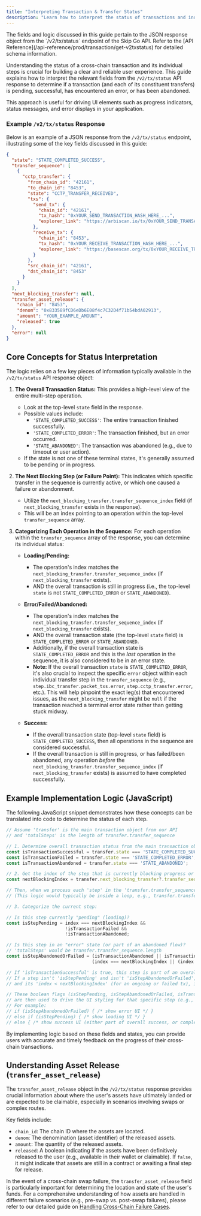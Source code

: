 ```yaml
---
title: "Interpreting Transaction & Transfer Status"
description: "Learn how to interpret the status of transactions and individual transfer steps from the Skip Go API's /v2/tx/status endpoint to provide accurate feedback to users."
---
```


<Info>
The fields and logic discussed in this guide pertain to the JSON response object from the `/v2/tx/status` endpoint of the Skip Go API. Refer to the [API Reference](/api-reference/prod/transaction/get-v2txstatus) for detailed schema information.
</Info>

Understanding the status of a cross-chain transaction and its individual steps is crucial for building a clear and reliable user experience. This guide explains how to interpret the relevant fields from the `/v2/tx/status` API response to determine if a transaction (and each of its constituent transfers) is pending, successful, has encountered an error, or has been abandoned.

This approach is useful for driving UI elements such as progress indicators, status messages, and error displays in your application.

### Example `/v2/tx/status` Response

Below is an example of a JSON response from the `/v2/tx/status` endpoint, illustrating some of the key fields discussed in this guide:

```json
{
  "state": "STATE_COMPLETED_SUCCESS",
  "transfer_sequence": [
    {
      "cctp_transfer": {
        "from_chain_id": "42161",
        "to_chain_id": "8453",
        "state": "CCTP_TRANSFER_RECEIVED",
        "txs": {
          "send_tx": {
            "chain_id": "42161",
            "tx_hash": "0xYOUR_SEND_TRANSACTION_HASH_HERE_...",
            "explorer_link": "https://arbiscan.io/tx/0xYOUR_SEND_TRANSACTION_HASH_HERE_..."
          },
          "receive_tx": {
            "chain_id": "8453",
            "tx_hash": "0xYOUR_RECEIVE_TRANSACTION_HASH_HERE_...",
            "explorer_link": "https://basescan.org/tx/0xYOUR_RECEIVE_TRANSACTION_HASH_HERE_..."
          }
        },
        "src_chain_id": "42161",
        "dst_chain_id": "8453"
      }
    }
  ],
  "next_blocking_transfer": null,
  "transfer_asset_release": {
    "chain_id": "8453",
    "denom": "0x833589fCD6eDb6E08f4c7C32D4f71b54bdA02913",
    "amount": "YOUR_EXAMPLE_AMOUNT",
    "released": true
  },
  "error": null
}
```

## Core Concepts for Status Interpretation

The logic relies on a few key pieces of information typically available in the `/v2/tx/status` API response object:

1.  **The Overall Transaction Status:** This provides a high-level view of the entire multi-step operation.
    *   Look at the top-level `state` field in the response.
    *   Possible values include:
        *   `'STATE_COMPLETED_SUCCESS'`: The entire transaction finished successfully.
        *   `'STATE_COMPLETED_ERROR'`: The transaction finished, but an error occurred.
        *   `'STATE_ABANDONED'`: The transaction was abandoned (e.g., due to timeout or user action).
    *   If the state is not one of these terminal states, it's generally assumed to be pending or in progress.

2.  **The Next Blocking Step (or Failure Point):** This indicates which specific transfer in the sequence is currently active, or which one caused a failure or abandonment.
    *   Utilize the `next_blocking_transfer.transfer_sequence_index` field (if `next_blocking_transfer` exists in the response).
    *   This will be an index pointing to an operation within the top-level `transfer_sequence` array.

3.  **Categorizing Each Operation in the Sequence:** For each operation within the `transfer_sequence` array of the response, you can determine its individual status:

    *   **Loading/Pending:**
        *   The operation's index matches the `next_blocking_transfer.transfer_sequence_index` (if `next_blocking_transfer` exists).
        *   AND the overall transaction is still in progress (i.e., the top-level `state` is not `STATE_COMPLETED_ERROR` or `STATE_ABANDONED`).

    *   **Error/Failed/Abandoned:**
        *   The operation's index matches the `next_blocking_transfer.transfer_sequence_index` (if `next_blocking_transfer` exists).
        *   AND the overall transaction state (the top-level `state` field) is `STATE_COMPLETED_ERROR` or `STATE_ABANDONED`.
        *   Additionally, if the overall transaction state is `STATE_COMPLETED_ERROR` and this is the *last* operation in the sequence, it is also considered to be in an error state.
        *   **Note:** If the overall transaction `state` is `STATE_COMPLETED_ERROR`, it's also crucial to inspect the specific `error` object within each individual transfer step in the `transfer_sequence` (e.g., `step.ibc_transfer.packet_txs.error`, `step.cctp_transfer.error`, etc.). This will help pinpoint the exact leg(s) that encountered issues, as the `next_blocking_transfer` might be `null` if the transaction reached a terminal error state rather than getting stuck midway.

    *   **Success:**
        *   If the overall transaction state (top-level `state` field) is `STATE_COMPLETED_SUCCESS`, then all operations in the sequence are considered successful.
        *   If the overall transaction is still in progress, or has failed/been abandoned, any operation *before* the `next_blocking_transfer.transfer_sequence_index` (if `next_blocking_transfer` exists) is assumed to have completed successfully.

## Example Implementation Logic (JavaScript)

The following JavaScript snippet demonstrates how these concepts can be translated into code to determine the status of each step.

```javascript
// Assume 'transfer' is the main transaction object from our API
// and 'totalSteps' is the length of transfer.transfer_sequence

// 1. Determine overall transaction status from the main transaction object
const isTransactionSuccessful = transfer.state === 'STATE_COMPLETED_SUCCESS';
const isTransactionFailed = transfer.state === 'STATE_COMPLETED_ERROR';
const isTransactionAbandoned = transfer.state === 'STATE_ABANDONED';

// 2. Get the index of the step that is currently blocking progress or has failed
const nextBlockingIndex = transfer.next_blocking_transfer?.transfer_sequence_index;

// Then, when we process each 'step' in the 'transfer.transfer_sequence' at a given 'index':
// (This logic would typically be inside a loop, e.g., transfer.transfer_sequence.forEach((step, index) => { ... }))

// 3. Categorize the current step:

// Is this step currently "pending" (loading)?
const isStepPending = index === nextBlockingIndex && 
                      !isTransactionFailed && 
                      !isTransactionAbandoned;

// Is this step in an "error" state (or part of an abandoned flow)?
// 'totalSteps' would be transfer.transfer_sequence.length
const isStepAbandonedOrFailed = (isTransactionAbandoned || isTransactionFailed) && 
                                (index === nextBlockingIndex || (index === totalSteps - 1 && isTransactionFailed));

// If 'isTransactionSuccessful' is true, this step is part of an overall successful transaction.
// If a step isn't 'isStepPending' and isn't 'isStepAbandonedOrFailed', 
// and its 'index < nextBlockingIndex' (for an ongoing or failed tx), it's also implicitly a success.

// These boolean flags (isStepPending, isStepAbandonedOrFailed, isTransactionSuccessful)
// are then used to drive the UI styling for that specific step (e.g., node color, edge animation, icons).
// For example:
// if (isStepAbandonedOrFailed) { /* show error UI */ }
// else if (isStepPending) { /* show loading UI */ }
// else { /* show success UI (either part of overall success, or completed before a pending/error state) */ }
```

By implementing logic based on these fields and states, you can provide users with accurate and timely feedback on the progress of their cross-chain transactions.

## Understanding Asset Release (`transfer_asset_release`)

The `transfer_asset_release` object in the `/v2/tx/status` response provides crucial information about where the user's assets have ultimately landed or are expected to be claimable, especially in scenarios involving swaps or complex routes.

Key fields include:
- `chain_id`: The chain ID where the assets are located.
- `denom`: The denomination (asset identifier) of the released assets.
- `amount`: The quantity of the released assets.
- `released`: A boolean indicating if the assets have been definitively released to the user (e.g., available in their wallet or claimable). If `false`, it might indicate that assets are still in a contract or awaiting a final step for release.

In the event of a cross-chain swap failure, the `transfer_asset_release` field is particularly important for determining the location and state of the user's funds. For a comprehensive understanding of how assets are handled in different failure scenarios (e.g., pre-swap vs. post-swap failures), please refer to our detailed guide on [Handling Cross-Chain Failure Cases](./handling-cross-chain-failure-cases.mdx). 